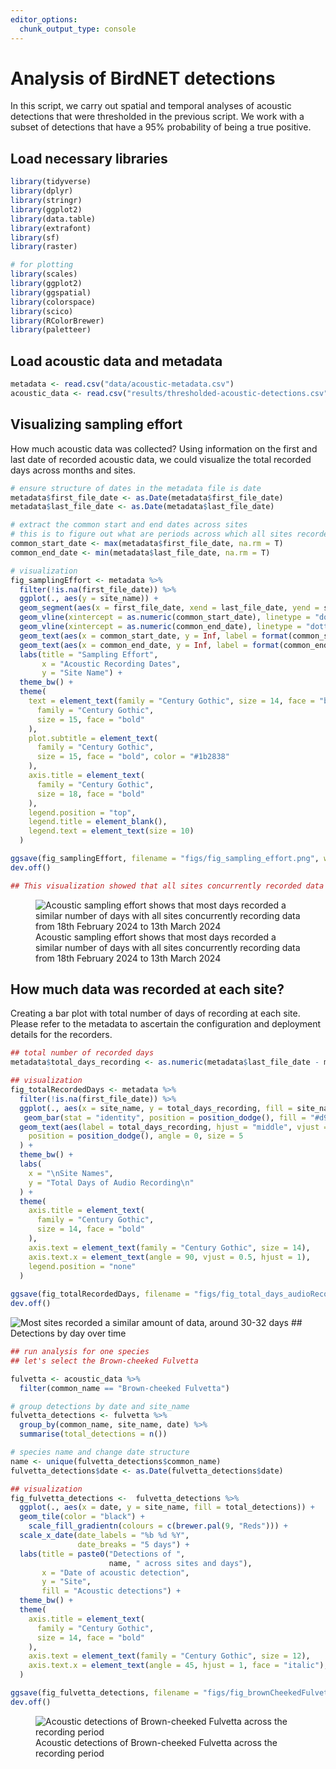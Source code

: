 ```yaml
---
editor_options: 
  chunk_output_type: console
---
```


# Analysis of BirdNET detections

In this script, we carry out spatial and temporal analyses of acoustic detections that were thresholded in the previous script. We work with a subset of detections that have a 95% probability of being a true positive.  

## Load necessary libraries
```r
library(tidyverse)
library(dplyr)
library(stringr)
library(ggplot2)
library(data.table)
library(extrafont)
library(sf)
library(raster)

# for plotting
library(scales)
library(ggplot2)
library(ggspatial)
library(colorspace)
library(scico)
library(RColorBrewer)
library(paletteer)
```

## Load acoustic data and metadata
```r
metadata <- read.csv("data/acoustic-metadata.csv")
acoustic_data <- read.csv("results/thresholded-acoustic-detections.csv")
```

## Visualizing sampling effort

How much acoustic data was collected? Using information on the first and last date of recorded acoustic data, we could visualize the total recorded days across months and sites.

```r
# ensure structure of dates in the metadata file is date
metadata$first_file_date <- as.Date(metadata$first_file_date)
metadata$last_file_date <- as.Date(metadata$last_file_date)

# extract the common start and end dates across sites
# this is to figure out what are periods across which all sites recorded simultaneously
common_start_date <- max(metadata$first_file_date, na.rm = T)
common_end_date <- min(metadata$last_file_date, na.rm = T)

# visualization
fig_samplingEffort <- metadata %>%
  filter(!is.na(first_file_date)) %>%
  ggplot(., aes(y = site_name)) +
  geom_segment(aes(x = first_file_date, xend = last_file_date, yend = site_name), color = "#d95f02", size = 1) +
  geom_vline(xintercept = as.numeric(common_start_date), linetype = "dotted", color = "#1b9e77", size = 0.8) +
  geom_vline(xintercept = as.numeric(common_end_date), linetype = "dotted", color = "#1b9e77", size = 0.8) +
  geom_text(aes(x = common_start_date, y = Inf, label = format(common_start_date, "%Y-%m-%d")), vjust = 2, hjust = 0.5, color = "black") +
  geom_text(aes(x = common_end_date, y = Inf, label = format(common_end_date, "%Y-%m-%d")), vjust = 2, hjust = 0.5, color = "black") +
  labs(title = "Sampling Effort",
       x = "Acoustic Recording Dates",
       y = "Site Name") +
  theme_bw() +
  theme(
    text = element_text(family = "Century Gothic", size = 14, face = "bold"), plot.title = element_text(
      family = "Century Gothic",
      size = 15, face = "bold"
    ),
    plot.subtitle = element_text(
      family = "Century Gothic",
      size = 15, face = "bold", color = "#1b2838"
    ),
    axis.title = element_text(
      family = "Century Gothic",
      size = 18, face = "bold"
    ),
    legend.position = "top",
    legend.title = element_blank(),
    legend.text = element_text(size = 10)
  )

ggsave(fig_samplingEffort, filename = "figs/fig_sampling_effort.png", width = 12, height = 7, device = png(), units = "in", dpi = 300)
dev.off()

## This visualization showed that all sites concurrently recorded data from 18th February 2024 to 13th March 2024
```

![Acoustic sampling effort shows that most days recorded a similar number of days with all sites concurrently recording data from 18th February 2024 to 13th March 2024](figs/fig_sampling_effort.png)

## How much data was recorded at each site?

Creating a bar plot with total number of days of recording at each site. Please refer to the metadata to ascertain the configuration and deployment details for the recorders. 
```r
## total number of recorded days
metadata$total_days_recording <- as.numeric(metadata$last_file_date - metadata$first_file_date, na.rm = T)

## visualization
fig_totalRecordedDays <- metadata %>%
  filter(!is.na(first_file_date)) %>%
  ggplot(., aes(x = site_name, y = total_days_recording, fill = site_name)) +
   geom_bar(stat = "identity", position = position_dodge(), fill = "#d95f02", alpha = 0.9) +
  geom_text(aes(label = total_days_recording, hjust = "middle", vjust = -0.5),
    position = position_dodge(), angle = 0, size = 5
  ) +
  theme_bw() +
  labs(
    x = "\nSite Names",
    y = "Total Days of Audio Recording\n"
  ) +
  theme(
    axis.title = element_text(
      family = "Century Gothic",
      size = 14, face = "bold"
    ),
    axis.text = element_text(family = "Century Gothic", size = 14),
    axis.text.x = element_text(angle = 90, vjust = 0.5, hjust = 1),
    legend.position = "none"
  )
  
ggsave(fig_totalRecordedDays, filename = "figs/fig_total_days_audioRecording.png", width = 12, height = 7, device = png(), units = "in", dpi = 300)
dev.off()
```

![Most sites recorded a similar amount of data, around 30-32 days](figs/fig_total_days_audioRecording.png)
## Detections by day over time 

```r
## run analysis for one species
## let's select the Brown-cheeked Fulvetta

fulvetta <- acoustic_data %>%
  filter(common_name == "Brown-cheeked Fulvetta")

# group detections by date and site_name
fulvetta_detections <- fulvetta %>%
  group_by(common_name, site_name, date) %>%
  summarise(total_detections = n())

# species name and change date structure
name <- unique(fulvetta_detections$common_name)
fulvetta_detections$date <- as.Date(fulvetta_detections$date)

## visualization
fig_fulvetta_detections <-  fulvetta_detections %>%
  ggplot(., aes(x = date, y = site_name, fill = total_detections)) +
  geom_tile(color = "black") + 
    scale_fill_gradientn(colours = c(brewer.pal(9, "Reds"))) +
  scale_x_date(date_labels = "%b %d %Y",
               date_breaks = "5 days") + 
  labs(title = paste0("Detections of ", 
                      name, " across sites and days"),
       x = "Date of acoustic detection",
       y = "Site",
       fill = "Acoustic detections") + 
  theme_bw() +
  theme(
    axis.title = element_text(
      family = "Century Gothic",
      size = 14, face = "bold"
    ),
    axis.text = element_text(family = "Century Gothic", size = 12),
    axis.text.x = element_text(angle = 45, hjust = 1, face = "italic"),
  )

ggsave(fig_fulvetta_detections, filename = "figs/fig_brownCheekedFulvetta_detections_by_day.png", width = 12, height = 7, device = png(), units = "in", dpi = 300)
dev.off()
```

![Acoustic detections of Brown-cheeked Fulvetta across the recording period](figs/fig_brownCheekedFulvetta_detections_by_day.png)



